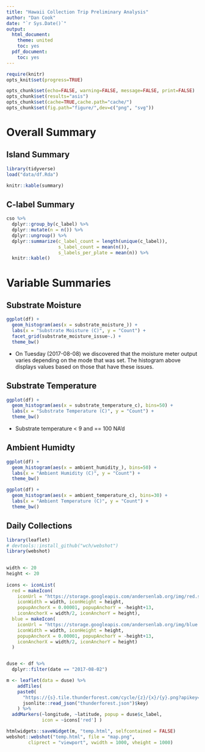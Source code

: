 ```yaml
---
title: "Hawaii Collection Trip Preliminary Analysis"
author: "Dan Cook"
date: "`r Sys.Date()`"
output: 
  html_document:
    theme: united
    toc: yes
  pdf_document: 
    toc: yes
---
```


```r
require(knitr)
opts_knit$set(progress=TRUE)

opts_chunk$set(echo=FALSE, warning=FALSE, message=FALSE, print=FALSE)
opts_chunk$set(results="asis")
opts_chunk$set(cache=TRUE,cache.path="cache/")
opts_chunk$set(fig.path="figure/",dev=c("png", "svg"))

```

# Overall Summary

## Island Summary

```r
library(tidyverse)
load("data/df.Rda")

knitr::kable(summary)

```

## C-label Summary

```r

cso %>%
  dplyr::group_by(c_label) %>%
  dplyr::mutate(n = n()) %>%
  dplyr::ungroup() %>%
  dplyr::summarize(c_label_count = length(unique(c_label)),
                   s_label_count = mean(n()),
                   s_labels_per_plate = mean(n)) %>%
  knitr::kable()

```

# Variable Summaries

## Substrate Moisture

```r

ggplot(df) +
  geom_histogram(aes(x = substrate_moisture_)) +
  labs(x = "Substrate Moisture (C)", y = "Count") +
  facet_grid(substrate_moisture_issue~.) +
  theme_bw()

```

* On Tuesday (2017-08-08) we discovered that the moisture meter output varies depending on the mode that was set. The histogram above displays values based on those that have these issues.

## Substrate Temperature

```r

ggplot(df) +
  geom_histogram(aes(x = substrate_temperature_c), bins=50) +
  labs(x = "Substrate Temperature (C)", y = "Count") +
  theme_bw()

```

* Substrate temperature < 9 and == 100 NA'd

## Ambient Humidty

```r

ggplot(df) +
  geom_histogram(aes(x = ambient_humidity_), bins=50) +
  labs(x = "Ambient Humidity (C)", y = "Count") +
  theme_bw()

```

```r

ggplot(df) +
  geom_histogram(aes(x = ambient_temperature_c), bins=30) +
  labs(x = "Ambient Temperature (C)", y = "Count") +
  theme_bw()

```


## Daily Collections

```r
library(leaflet)
# devtools::install_github("wch/webshot")
library(webshot)

  
width <- 20
height <- 20
  
icons <- iconList(
  red = makeIcon(
    iconUrl = "https://storage.googleapis.com/andersenlab.org/img/red.svg",
    iconWidth = width, iconHeight = height,
    popupAnchorX = 0.00001, popupAnchorY = -height+13,
    iconAnchorX = width/2, iconAnchorY = height),
  blue = makeIcon(
    iconUrl = "https://storage.googleapis.com/andersenlab.org/img/blue.svg",
    iconWidth = width, iconHeight = height,
    popupAnchorX = 0.00001, popupAnchorY = -height+13,
    iconAnchorX = width/2, iconAnchorY = height)
  )


duse <- df %>%
  dplyr::filter(date == "2017-08-02")

m <- leaflet(data = duse) %>% 
    addTiles( 
    paste0( 
      "https://{s}.tile.thunderforest.com/cycle/{z}/{x}/{y}.png?apikey=", 
      jsonlite::read_json("thunderforest.json")$key)  
    ) %>%
  addMarkers(~longitude, ~latitude, popup = duse$c_label, 
             icon = ~icons['red'] )

htmlwidgets::saveWidget(m, "temp.html", selfcontained = FALSE)
webshot::webshot("temp.html", file = "map.png",
        cliprect = "viewport", vwidth = 1000, vheight = 1000)
  
```

